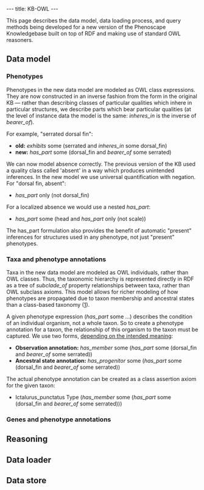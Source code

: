 ---
title: KB-OWL
---

This page describes the data model, data loading process, and query methods being developed for a new version of the Phenoscape Knowledgebase built on top of RDF and making use of standard OWL reasoners.

==Data model==
===Phenotypes===
Phenotypes in the new data model are modeled as OWL class expressions. They are now constructed in an inverse fashion from the form in the original KB — rather than describing classes of particular qualities which inhere in particular structures, we describe parts which bear particular qualities (at the level of instance data the model is the same: ''inheres_in'' is the inverse of ''bearer_of'').

For example, "serrated dorsal fin":
* '''old:''' ''exhibits'' some (serrated and ''inheres_in'' some dorsal_fin)
* '''new:''' ''has_part'' some (dorsal_fin and ''bearer_of'' some serrated)

We can now model absence correctly. The previous version of the KB used a quality class called 'absent' in a way which produces unintended inferences. In the new model we use universal quantification with negation. For "dorsal fin, absent":
* ''has_part'' only (not dorsal_fin)

For a localized absence we would use a nested ''has_part'':
* ''has_part'' some (head and ''has_part'' only (not scale))

The has_part formulation also provides the benefit of automatic "present" inferences for structures used in any phenotype, not just "present" phenotypes.

===Taxa and phenotype annotations===
Taxa in the new data model are modeled as OWL individuals, rather than OWL classes. Thus, the taxonomic hierarchy is represented directly in RDF as a tree of ''subclade_of'' property relationships between taxa, rather than OWL subclass axioms. This model allows for richer modeling of how phenotypes are propagated due to taxon membership and ancestral states than a class-based taxonomy ([http://www.mendeley.com/download/public/2280031/4561422715/faae92a74742bc35ceca9b3f5862cb94a4cde61e/dl.pdf]).

A given phenotype expression (''has_part'' some ...) describes the condition of an individual organism, not a whole taxon. So to create a phenotype annotation for a taxon, the relationship of this organism to the taxon must be captured. We use two forms, [[Semantics_of_phenotype_annotations|depending on the intended meaning]]:
* '''Observation annotation:''' ''has_member'' some (''has_part'' some (dorsal_fin and ''bearer_of'' some serrated))
* '''Ancestral state annotation:''' ''has_progenitor'' some (''has_part'' some (dorsal_fin and ''bearer_of'' some serrated))

The actual phenotype annotation can be created as a class assertion axiom for the given taxon:
* Ictalurus_punctatus Type (''has_member'' some (''has_part'' some (dorsal_fin and ''bearer_of'' some serrated)))

===Genes and phenotype annotations===

==Reasoning==

==Data loader==

==Data store==